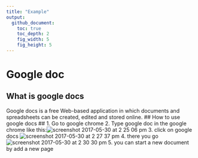 ```yaml
---
title: "Example"
output:
  github_document:
    toc: true
    toc_depth: 2
    fig_width: 5
    fig_height: 5
---
```

# Google doc #
## What is google docs ##
Google docs is a free Web-based application in which documents and spreadsheets can be created, edited and stored online.
## How to use google docs ##
1. Go to google chrome
2. Type google doc in the google chrome like this:![screenshot 2017-05-30 at 2 25 06 pm](https://cloud.githubusercontent.com/assets/28161368/26598640/c426b6a6-452a-11e7-8b8a-e4cb030a038b.png)
3. click on google docs
![screenshot 2017-05-30 at 2 27 37 pm](https://cloud.githubusercontent.com/assets/28161368/26598758/2310cee0-452b-11e7-8a83-561416c090cc.png)
4. there you go 
![screenshot 2017-05-30 at 2 30 30 pm](https://cloud.githubusercontent.com/assets/28161368/26598941/aa1b45e6-452b-11e7-9ae7-c606f611c4ce.png)
5. you can start a new document by add a new page
